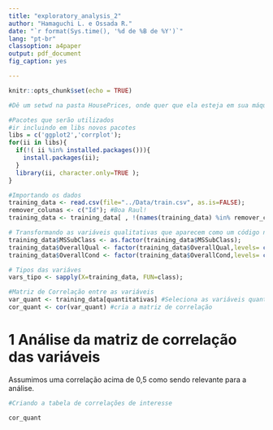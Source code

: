 ```yaml
---
title: "exploratory_analysis_2"
author: "Hamaguchi L. e Ossada R."
date: "`r format(Sys.time(), '%d de %B de %Y')`"
lang: "pt-br"
classoption: a4paper
output: pdf_document
fig_caption: yes

---
```


```r
knitr::opts_chunk$set(echo = TRUE)
```

```r
#Dê um setwd na pasta HousePrices, onde quer que ela esteja em sua máquina

#Pacotes que serão utilizados
#ir incluindo em libs novos pacotes
libs = c('ggplot2','corrplot');
for(ii in libs){
  if(!( ii %in% installed.packages())){
    install.packages(ii);
  }
  library(ii, character.only=TRUE );
}


```



```r
#Importando os dados
training_data <- read.csv(file="../Data/train.csv", as.is=FALSE);
remover_colunas <- c("Id"); #Boa Raul!
training_data <- training_data[ , !(names(training_data) %in% remover_colunas ) ];

# Transformando as variáveis qualitativas que aparecem como um código numérico em fatores
training_data$MSSubClass <- as.factor(training_data$MSSubClass);
training_data$OverallQual <- factor(training_data$OverallQual,levels= c(1,2,3,4,5,6,7,8,9,10));
training_data$OverallCond <- factor(training_data$OverallCond,levels= c(1,2,3,4,5,6,7,8,9,10));

# Tipos das variáves
vars_tipo <- sapply(X=training_data, FUN=class);

#Matriz de Correlação entre as variáveis
var_quant <- training_data[quantitativas] #Seleciona as variáveis quantitativas de training_data
cor_quant <- cor(var_quant) #cria a matriz de correlação


```



# 1 Análise da matriz de correlação das variáveis

Assumimos uma correlação acima de 0,5 como sendo relevante para a análise.

```r
#Criando a tabela de correlações de interesse

cor_quant


```







